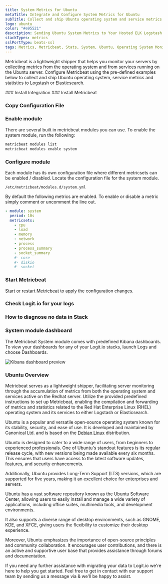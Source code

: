 ```yaml
---
title: System Metrics for Ubuntu
metaTitle: Integrate and Configure System Metrics for Ubuntu
subTitle: Collect and ship Ubuntu operating system and service metrics to Logstash and Elasticsearch
logo: ubuntu
color: "#e95521"
description: Sending Ubuntu System Metrics to Your Hosted ELK Logstash Instance - Configuring Metricbeat for Transmitting System Metrics to Logstash or Elasticsearch.
stackTypes: metrics
sslPortType: beats-ssl
tags: Metrics, Metricbeat, Stats, System, Ubuntu, Operating System Monitor, Module
---
```


Metricbeat is a lightweight shipper that helps you monitor your servers by collecting 
metrics from the operating system and from services running on the Ubuntu server. 
Configure Metricbeat using the pre-defined examples below to collect and ship Ubuntu 
operating system, service metrics and statistics to Logstash or Elasticsearch.

<Steps>
  ### Install Integration
  <InstallIntegration/>
  ### Install Metricbeat

  <InstallBeat beatname="metricbeat" />

  ### Copy Configuration File

  <MetricbeatOutput />

  ### Enable module

  There are several built in metricbeat modules you can use. To enable the system module, run the following:

  ```bash copy
  metricbeat modules list
  metricbeat modules enable system
  ```

  ### Configure module

  Each module has its own configuration file where different metricsets can be enabled / disabled. Locate the configuration file for the system module.

  `/etc/metricbeat/modules.d/system.yml`

  By default the following metrics are enabled. To enable or disable a metric simply comment or uncomment the line out.

  ```yaml copy
  - module: system
    period: 10s
    metricsets:
      - cpu
      - load
      - memory
      - network
      - process
      - process_summary
      - socket_summary
      #- core
      #- diskio
      #- socket
  ```

  ### Start Metricbeat

  [Start or restart Metricbeat](https://www.elastic.co/guide/en/beats/metricbeat/master/metricbeat-starting.html) 
  to apply the configuration changes.

  ### Check Logit.io for your logs

  <LaunchStack utmMedium="logs" utmCampaign="ubuntu_metricbeat" source="metrics_system_ubuntu" />

  ### How to diagnose no data in Stack

  <DiagnoseNoData />

  ### System module dashboard

  The Metricbeat System module comes with predefined Kibana dashboards. To view your dashboards for any of your Logit.io stacks, launch Logs and choose Dashboards.

  ![Kibana dashboard preview](@/images/integrations/metricbeats/metricbeat_system_module.png)

</Steps>

### Ubuntu Overview

Metricbeat serves as a lightweight shipper, facilitating server monitoring through the accumulation of metrics from both the operating system and services 
active on the Redhat server. Utilize the provided predefined instructions to set up Metricbeat, enabling the compilation and forwarding of metrics and statistics
related to the Red Hat Enterprise Linux (RHEL) operating system and its services to either Logstash or Elasticsearch.

Ubuntu is a popular and versatile open-source operating system known for its stability, security, and ease of use. It is developed and maintained by Canonical Ltd. 
and is based on the [Debian Linux](/integrations/log-management/operating-systems/debian) distribution. 

Ubuntu is designed to cater to a wide range of users, from beginners to experienced professionals. One of Ubuntu's standout features is its regular release cycle, 
with new versions being made available every six months. This ensures that users have access to the latest software updates, features, and security enhancements. 

Additionally, Ubuntu provides Long-Term Support (LTS) versions, which are supported for five years, making it an excellent choice for enterprises and servers. 

Ubuntu has a vast software repository known as the Ubuntu Software Center, allowing users to easily install and manage a wide variety of applications, 
including office suites, multimedia tools, and development environments. 

It also supports a diverse range of desktop environments, such as GNOME, KDE, and XFCE, giving users the flexibility to customize their desktop experience. 

Moreover, Ubuntu emphasizes the importance of open-source principles and community collaboration. It encourages user contributions, and there is an active and 
supportive user base that provides assistance through forums and documentation.

If you need any further assistance with migrating your data to Logit.io we're here to help you get started. Feel free to get in contact with our support team by 
sending us a message via <IntercomButton text="live chat" /> & we'll be happy to assist.
